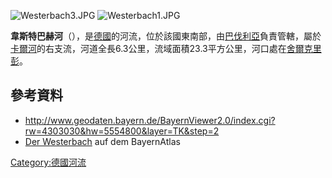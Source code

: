 {{No footnotes|time=2020-08-23T06:59:08+00:00}}
{{Coord|50|5|10|N|9|14|40.5|E|display=title}}

[[Image:Westerbach3.JPG|right]]
[[Image:Westerbach1.JPG|right]]

'''韋斯特巴赫河'''（{{lang-de|Westerbach}}），是[[德國|德國]]的河流，位於該國東南部，由[[巴伐利亞|巴伐利亞]]負責管轄，屬於[[卡爾河|卡爾河]]的右支流，河道全長6.3公里，流域面積23.3平方公里，河口處在[[舍爾克里彭|舍爾克里彭]]。

==參考資料==
* http://www.geodaten.bayern.de/BayernViewer2.0/index.cgi?rw=4303030&hw=5554800&layer=TK&step=2 {{Wayback|url=http://www.geodaten.bayern.de/BayernViewer2.0/index.cgi?rw=4303030&hw=5554800&layer=TK&step=2 |date=20160304205855 }}
* [http://geoportal.bayern.de/bayernatlas/default?lon=4302678.0&lat=5555230.5&zoom=8&base=951 Der Westerbach] auf dem BayernAtlas

{{Germany-geo-stub}}
[[Category:德國河流|Category:德國河流]]